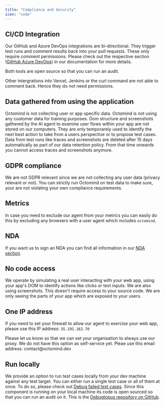 ```yaml
---
title: "Compliance and Security"
icon: "code"
---
```


## CI/CD Integration

Our GitHub and Azure DevOps integrations are bi-directional. They trigger test runs and comment results back into your pull requests.
These only require comment permissions. Please check out the respective section ([GitHub](/integrations/quickstart-GitHub),[Azure DevOps](/integrations/quickstart-Azure)) in our documentation for more details.

<Tip>Both tools are open source so that you can run an audit.</Tip>

Other intergrations into Vercel, Jenkins or the curl command are not able to comment back. Hence they do not need permissions.

## Data gathered from using the application

Octomind is not collecting user or app specific data. Octomind is not using any customer data for training purposes. Dom structure and screenshots gathered by the AI agent to examine user flows
within your app are not stored on our computers. They are only temporarely used to identify the next best action to take from a users perspective or to propose test cases. Data from test runs like
traces and screenshots are deleted after 15 days automatically as part of our data retention policy. From that time onwards you cannot access traces and screenshots anymore.

## GDPR compliance

We are not GDPR relevant since we are not collecting any user data (privacy relevant or not). You can strictly run
Octomind on test data to make sure, your are not violating your own compliance requirements.

## Metrics

In case you need to exclude our agent from your metrics you can easily do this by excluding any browsers with a user agent
which includes `octomind`.

## NDA

If you want us to sign an NDA you can find all information in our [NDA section](/data-governance/nda).

## No code access

We operate by simulating a real user interacting with your web app, using your app's DOM to identify actions like clicks or text
inputs. We are also using screenshots. This doesn't require access to your source code. We are only seeing the parts of your app
which are exposed to your users.

## One IP address

If you need to set your firewall to allow our agent to exercise your web app, please use this IP address: `35.192.162.70`

<Warning>
  Please let us know so that we can set your organisation to always use our
  proxy. We do not have this option as self-service yet. Pleae use this email
  address: contact@octomind.dev
</Warning>

## Run locally

We provide an option to run test cases locally from your dev machine against any test target. You can either run a single test
case or all of them at once. To do so, please check out [Debug failed test cases](/debugtopus). Since this component is running
on your local machine its code is open sourced so that you can run an audit on it. This is the
[Debugtopus repository on GitHub](https://github.com/OctoMind-dev/debugtopus).
